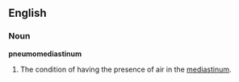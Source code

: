 ==English==

===Noun===
'''pneumomediastinum'''
# The condition of having the presence of air in the [[mediastinum]].